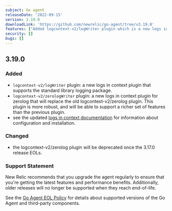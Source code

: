 ```yaml
---
subject: Go agent
releaseDate: '2022-09-15'
version: 3.19.0
downloadLink: 'https://github.com/newrelic/go-agent/tree/v3.19.0'
features: ["Added logcontext-v2/logWriter plugin which is a new logs in context plugin that supports the standard library logging package","Added the logcontext-v2/zerologWriter plugin which is a more robust plugin that supports a richer set of features than the previous zerolog plugin"]
security: []
bugs: []
---
```

## 3.19.0

 ### Added
 * `logcontext-v2/logWriter` plugin: a new logs in context plugin that supports the standard library logging package.
 * `logcontext-v2/zerologWriter` plugin: a new logs in context plugin for zerolog that will replace the old logcontext-v2/zerolog plugin. This plugin is more robust, and will be able to support a richer set of features than the previous plugin.
 * see the updated [logs in context documentation](https://docs.newrelic.com/docs/logs/logs-context/configure-logs-context-go) for information about configuration and installation.

 ### Changed
 * the logcontext-v2/zerolog plugin will be deprecated once the 3.17.0 release EOLs.

 ### Support Statement
 New Relic recommends that you upgrade the agent regularly to ensure that you're getting the latest features and performance benefits. Additionally, older releases will no longer be supported when they reach end-of-life.

 See the [Go Agent EOL Policy](https://docs.newrelic.com/docs/apm/agents/go-agent/get-started/go-agent-eol-policy/) for details about supported versions of the Go Agent and third-party components.